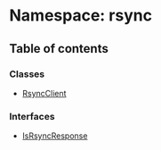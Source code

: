 # Namespace: rsync

## Table of contents

### Classes

- [RsyncClient](/templates/protocols/javascript/modules/rsync.RsyncClient)

### Interfaces

- [IsRsyncResponse](/templates/protocols/javascript/modules/rsync.IsRsyncResponse)
